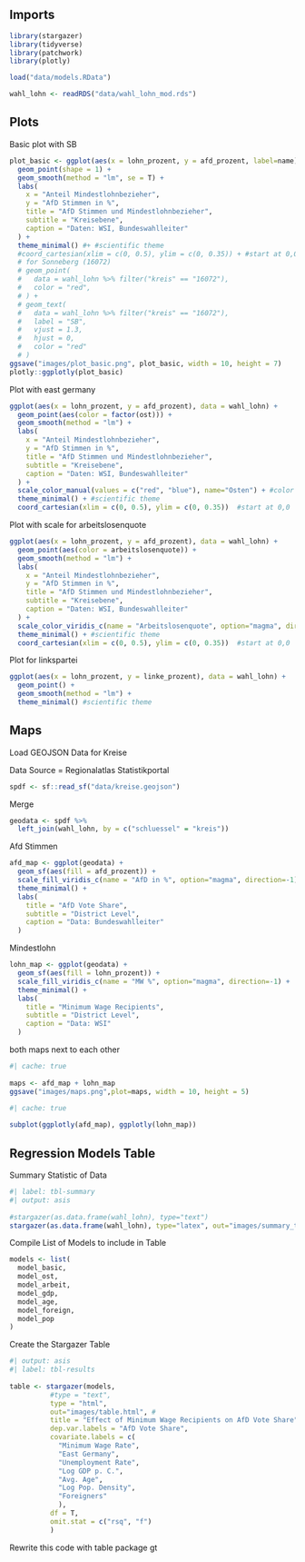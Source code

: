 ## Imports


```r
 
library(stargazer)
library(tidyverse)
library(patchwork)
library(plotly)
```

```r
 
load("data/models.RData")
```

```r
 
wahl_lohn <- readRDS("data/wahl_lohn_mod.rds")
```

## Plots

Basic plot with SB

```r
 
plot_basic <- ggplot(aes(x = lohn_prozent, y = afd_prozent, label=name), data = wahl_lohn) +
  geom_point(shape = 1) +
  geom_smooth(method = "lm", se = T) +
  labs(
    x = "Anteil Mindestlohnbezieher",
    y = "AfD Stimmen in %",
    title = "AfD Stimmen und Mindestlohnbezieher",
    subtitle = "Kreisebene",
    caption = "Daten: WSI, Bundeswahlleiter"
  ) +
  theme_minimal() #+ #scientific theme
  #coord_cartesian(xlim = c(0, 0.5), ylim = c(0, 0.35)) + #start at 0,0
  # for Sonneberg (16072)
  # geom_point(
  #   data = wahl_lohn %>% filter("kreis" == "16072"),
  #   color = "red",
  # ) + 
  # geom_text(
  #   data = wahl_lohn %>% filter("kreis" == "16072"),
  #   label = "SB",
  #   vjust = 1.3,
  #   hjust = 0,
  #   color = "red"
  # )
ggsave("images/plot_basic.png", plot_basic, width = 10, height = 7)
plotly::ggplotly(plot_basic)
```

Plot with east germany

```r
 
ggplot(aes(x = lohn_prozent, y = afd_prozent), data = wahl_lohn) +
  geom_point(aes(color = factor(ost))) +
  geom_smooth(method = "lm") +
  labs(
    x = "Anteil Mindestlohnbezieher",
    y = "AfD Stimmen in %",
    title = "AfD Stimmen und Mindestlohnbezieher",
    subtitle = "Kreisebene",
    caption = "Daten: WSI, Bundeswahlleiter"
  ) +
  scale_color_manual(values = c("red", "blue"), name="Osten") + #color of points
  theme_minimal() + #scientific theme
  coord_cartesian(xlim = c(0, 0.5), ylim = c(0, 0.35))  #start at 0,0
```

Plot with scale for arbeitslosenquote

```r
 
ggplot(aes(x = lohn_prozent, y = afd_prozent), data = wahl_lohn) +
  geom_point(aes(color = arbeitslosenquote)) +
  geom_smooth(method = "lm") +
  labs(
    x = "Anteil Mindestlohnbezieher",
    y = "AfD Stimmen in %",
    title = "AfD Stimmen und Mindestlohnbezieher",
    subtitle = "Kreisebene",
    caption = "Daten: WSI, Bundeswahlleiter"
  ) +
  scale_color_viridis_c(name = "Arbeitslosenquote", option="magma", direction=-1) + #color of points
  theme_minimal() + #scientific theme
  coord_cartesian(xlim = c(0, 0.5), ylim = c(0, 0.35))  #start at 0,0
```

Plot for linkspartei

```r
 
ggplot(aes(x = lohn_prozent, y = linke_prozent), data = wahl_lohn) +
  geom_point() +
  geom_smooth(method = "lm") +
  theme_minimal() #scientific theme
```

## Maps

Load GEOJSON Data for Kreise

Data Source = Regionalatlas Statistikportal

```r
 
spdf <- sf::read_sf("data/kreise.geojson")
```

Merge

```r
 
geodata <- spdf %>% 
  left_join(wahl_lohn, by = c("schluessel" = "kreis"))
```

Afd Stimmen

```r
 
afd_map <- ggplot(geodata) +
  geom_sf(aes(fill = afd_prozent)) +
  scale_fill_viridis_c(name = "AfD in %", option="magma", direction=-1) +
  theme_minimal() +
  labs(
    title = "AfD Vote Share",
    subtitle = "District Level",
    caption = "Data: Bundeswahlleiter"
  )
```

Mindestlohn

```r
 
lohn_map <- ggplot(geodata) +
  geom_sf(aes(fill = lohn_prozent)) +
  scale_fill_viridis_c(name = "MW %", option="magma", direction=-1) +
  theme_minimal() +
  labs(
    title = "Minimum Wage Recipients",
    subtitle = "District Level",
    caption = "Data: WSI"
  )
```

both maps next to each other

```r
#| cache: true
 
maps <- afd_map + lohn_map
ggsave("images/maps.png",plot=maps, width = 10, height = 5)
```

```r
#| cache: true
 
subplot(ggplotly(afd_map), ggplotly(lohn_map))
```

## Regression Models Table

Summary Statistic of Data

```r
#| label: tbl-summary
#| output: asis
 
#stargazer(as.data.frame(wahl_lohn), type="text")
stargazer(as.data.frame(wahl_lohn), type="latex", out="images/summary_table.tex", header = FALSE)
```

Compile List of Models to include in Table

```r
 
models <- list(
  model_basic,
  model_ost,
  model_arbeit,
  model_gdp,
  model_age,
  model_foreign,
  model_pop
)
```

Create the Stargazer Table

```r
#| output: asis
#| label: tbl-results
 
table <- stargazer(models, 
          #type = "text",
          type = "html",
          out="images/table.html", #
          title = "Effect of Minimum Wage Recipients on AfD Vote Share",
          dep.var.labels = "AfD Vote Share",
          covariate.labels = c(
            "Minimum Wage Rate", 
            "East Germany",
            "Unemployment Rate", 
            "Log GDP p. C.", 
            "Avg. Age", 
            "Log Pop. Density", 
            "Foreigners"
            ),
          df = T,
          omit.stat = c("rsq", "f")
          )
```

Rewrite this code with table package gt

